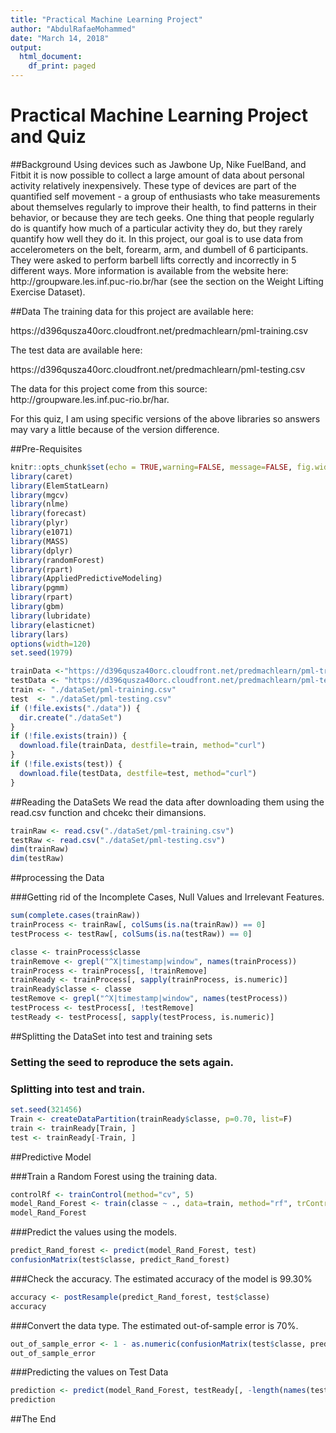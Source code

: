 ```yaml
---
title: "Practical Machine Learning Project"
author: "AbdulRafaeMohammed"
date: "March 14, 2018"
output:
  html_document:
    df_print: paged
---
```


# Practical Machine Learning Project and Quiz

##Background
Using devices such as Jawbone Up, Nike FuelBand, and Fitbit it is now possible to collect a large amount of data about personal activity relatively inexpensively. These type of devices are part of the quantified self movement - a group of enthusiasts who take measurements about themselves regularly to improve their health, to find patterns in their behavior, or because they are tech geeks. One thing that people regularly do is quantify how much of a particular activity they do, but they rarely quantify how well they do it. In this project, our goal is to use data from accelerometers on the belt, forearm, arm, and dumbell of 6 participants. They were asked to perform barbell lifts correctly and incorrectly in 5 different ways. More information is available from the website here: http://groupware.les.inf.puc-rio.br/har (see the section on the Weight Lifting Exercise Dataset).

##Data
The training data for this project are available here:

https://d396qusza40orc.cloudfront.net/predmachlearn/pml-training.csv

The test data are available here:

https://d396qusza40orc.cloudfront.net/predmachlearn/pml-testing.csv

The data for this project come from this source: http://groupware.les.inf.puc-rio.br/har.


For this quiz, I am using specific versions of the above libraries so answers may vary a little because of the version difference.

##Pre-Requisites

```r
knitr::opts_chunk$set(echo = TRUE,warning=FALSE, message=FALSE, fig.width=10, fig.height=5)
library(caret)
library(ElemStatLearn)
library(mgcv)
library(nlme)
library(forecast)
library(plyr)
library(e1071)
library(MASS)
library(dplyr)
library(randomForest)
library(rpart)
library(AppliedPredictiveModeling)
library(pgmm)
library(rpart)
library(gbm)
library(lubridate)
library(elasticnet)
library(lars)
options(width=120)
set.seed(1979)

trainData <-"https://d396qusza40orc.cloudfront.net/predmachlearn/pml-training.csv"
testData <- "https://d396qusza40orc.cloudfront.net/predmachlearn/pml-testing.csv"
train <- "./dataSet/pml-training.csv"
test  <- "./dataSet/pml-testing.csv"
if (!file.exists("./data")) {
  dir.create("./dataSet")
}
if (!file.exists(train)) {
  download.file(trainData, destfile=train, method="curl")
}
if (!file.exists(test)) {
  download.file(testData, destfile=test, method="curl")
}
```

##Reading the DataSets
We read the data after downloading them using the read.csv function and chcekc their dimansions.
```r
trainRaw <- read.csv("./dataSet/pml-training.csv")
testRaw <- read.csv("./dataSet/pml-testing.csv")
dim(trainRaw)
dim(testRaw)
```


##processing the Data

###Getting rid of the Incomplete Cases, Null Values and Irrelevant Features.
```r
sum(complete.cases(trainRaw))
trainProcess <- trainRaw[, colSums(is.na(trainRaw)) == 0]
testProcess <- testRaw[, colSums(is.na(testRaw)) == 0]

classe <- trainProcess$classe
trainRemove <- grepl("^X|timestamp|window", names(trainProcess))
trainProcess <- trainProcess[, !trainRemove]
trainReady <- trainProcess[, sapply(trainProcess, is.numeric)]
trainReady$classe <- classe
testRemove <- grepl("^X|timestamp|window", names(testProcess))
testProcess <- testProcess[, !testRemove]
testReady <- testProcess[, sapply(testProcess, is.numeric)]
```

##Splitting the DataSet into test and training sets


### Setting the seed to reproduce the sets again.
### Splitting into test and train.
```r
set.seed(321456)
Train <- createDataPartition(trainReady$classe, p=0.70, list=F)
train <- trainReady[Train, ]
test <- trainReady[-Train, ]
```


##Predictive Model


###Train a Random Forest using the training data.
```r
controlRf <- trainControl(method="cv", 5)
model_Rand_Forest <- train(classe ~ ., data=train, method="rf", trControl=controlRf, ntree=250)
model_Rand_Forest
```


###Predict the values using the models.
```r
predict_Rand_forest <- predict(model_Rand_Forest, test)
confusionMatrix(test$classe, predict_Rand_forest)
```


###Check the accuracy.
The estimated accuracy of the model is 99.30%
```r
accuracy <- postResample(predict_Rand_forest, test$classe)
accuracy
```


###Convert the data type.
The estimated out-of-sample error is 70%.
```r
out_of_sample_error <- 1 - as.numeric(confusionMatrix(test$classe, predict_Rand_forest)$overall[1])
out_of_sample_error
```

###Predicting the values on Test Data

```r
prediction <- predict(model_Rand_Forest, testReady[, -length(names(testReady))])
prediction
```


##The End